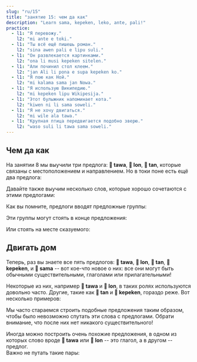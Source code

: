 ```yaml
---
slug: "ru/15"
title: "занятие 15: чем да как"
description: "Learn sama, kepeken, leko, ante, pali!"
practice:
  - l1: "Я перевожу."
    l2: "mi ante e toki."
  - l1: "Ты всё ещё пишешь роман."
    l2: "sina awen pali e lipu suli."
  - l1: "Он развлекается картинками."
    l2: "ona li musi kepeken sitelen."
  - l1: "Али починил стол клеем."
    l2: "jan Ali li pona e supa kepeken ko."
  - l1: "Я пою как Ной."
    l2: "mi kalama sama jan Nowa."
  - l1: "Я использую Википедию."
    l2: "mi kepeken lipu Wikipesija."
  - l1: "Этот булыжник напоминает кота."
    l2: "kiwen ni li sama soweli."
  - l1: "Я не хочу двигаться."
    l2: "mi wile ala tawa."
  - l1: "Крупная птица передвигается подобно зверю."
    l2: "waso suli li tawa sama soweli."
---
```



## Чем да как

На занятии 8 мы выучили три предлога: **󱥩 tawa**, **󱤬 lon**, **󱥧 tan**, которые связаны с местоположением и направлением. Но в токи поне есть ещё два предлога:

<List>
  <Word sl="kepeken" m="с помощью" />
  <Word sl="sama" m="подобно, как" />
</List>

Давайте также выучим несколько слов, которые хорошо сочетаются с этими предлогами:

<List>
  <Word sl="ante" m="менять; другой, отличающийся" />
  <Word sl="pali" m="трудиться, строить" />
  <Word sl="leko" m="кирпич, блок" />
</List>

Как вы помните, предлоги вводят предложные группы:

<List>
  <Word sl="sama sina" m="подобно тебе" />
  <Word sl="kepeken toki" m="с помощью языка" />
  <Word sl="kepeken ilo ante" m="другим инструментом" />
</List>

Эти группы могут стоять в конце предложения:

<List>
  <Sentence sl="mi toki sama sina." m="Я говорю как ты." />
  <Sentence sl="mi pali e leko kepeken ilo." m="Я произвожу кирпичи с помощью инструмента." />
</List>

Или стоять на месте сказуемого:

<List>
  <Sentence sl="ona li sama sina." m="Они подобны тебе." />
  <Sentence sl="ona li kepeken ilo." m="Они используют инструмент." />
</List>

## Двигать дом

Теперь, раз вы знаете все пять предлогов: **󱥩 tawa**, **󱤬 lon**, **󱥧 tan**, **󱤙 kepeken**, и **󱥖 sama** -- вот кое-что новое о них: все они могут быть обычными существительными, глаголами или прилагательными!

<List>
  <Word sl="tawa" m="двигаться; движение" />
  <Word sl="lon" m="настоящий, правдивый, существующий" />
  <Word sl="tan" m="причина, источник" />
  <Word sl="kepeken" m="использование" />
  <Word sl="sama" m="похожий, одинаковый" />
</List>

Некоторые из них, например **󱥩 tawa** и **󱤬 lon**, в таких ролях используются довольно часто. Другие, такие как **󱥧 tan** и **󱤙 kepeken**, гораздо реже. Вот несколько примеров:

<List>
  <Sentence sl="sona mi li sama." m="Мои знания такие же." />
  <Sentence
    sl="toki sina li lon."
    m="Твоя речь правдива.<br />(То, что ты говоришь — правда.)"
  />
  <Sentence
    sl="mi wile lukin e sitelen tawa."
    m="Я хочу смотреть движущуюся картинку. (видео, фильм)"
  />
  <Sentence sl="mi sona ala e tan." m="Я не знаю причину." />
</List>

Мы часто стараемся строить подобные предложения таким образом, чтобы было невозможно спутать эти слова с предлогами. Обрати внимание, что после них нет никакого существительного!

Иногда можно построить очень похожие предложения, в одном из которых слово вроде **󱥩 tawa** или **󱤬 lon** -- это глагол, а в другом -- предлог.  
Важно не путать такие пары:

<List>
  <Sentence
    sl="jan li tawa tomo."
    m="Кто-то идёт домой. (предлог)"
  />
  <Sentence sl="jan li tawa e tomo." m="Кто-то передвигает дом. (глагол)" />
  <Sentence sl="mi lon ma." m="Я на суше. (предлог)" />
  <Sentence
    sl="mi lon e ma."
    m="Я создаю землю.<br />Я основываю область. (глагол)"
  />
</List>

<Practice exercises={frontmatter.practice} />
